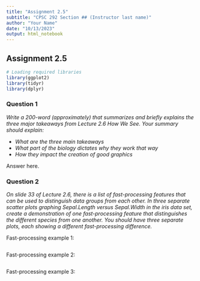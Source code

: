 ```yaml
---
title: "Assignment 2.5"
subtitle: "CPSC 292 Section ## (Instructor last name)"
author: "Your Name"
date: "10/13/2023"
output: html_notebook
---
```



## Assignment 2.5

```r
# Loading required libraries
library(ggplot2)
library(tidyr)
library(dplyr)
```

### Question 1

*Write a 200-word (approximately) that summarizes and briefly explains the three major takeaways from Lecture 2.6 How We See. Your summary should explain:*
 
 * *What are the three main takeaways*
 * *What part of the biology dictates why they work that way*
 * *How they impact the creation of good graphics*

Answer here.

### Question 2 

*On slide 33 of Lecture 2.6, there is a list of fast-processing features that can be used to distinguish data groups from each other. In three separate scatter plots graphing Sepal.Length versus Sepal.Width in the iris data set, create a demonstration of one fast-processing feature that distinguishes the different species from one another. You should have three separate plots, each showing a different fast-processing difference.*

Fast-processing example 1: 
```r

```

Fast-processing example 2: 
```r

```

Fast-processing example 3: 
```r

```
